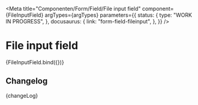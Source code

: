 
<Meta
  title="Componenten/Form/Field/File input field"
  component={FileInputField}
  argTypes={argTypes}
  parameters={{
    status: {
      type: "WORK IN PROGRESS",
    },
    docusaurus: {
      link: "form-field-fileinput",
    },
  }}
/>

# File input field

<Canvas>
  <Story name="File input field" args={{ ...defaultArgs, helperText: "Helper text" }}>
    {FileInputField.bind({})}
  </Story>
</Canvas>

<ArgsTable story="File input field" />

## Changelog

<Description>{changeLog}</Description>
